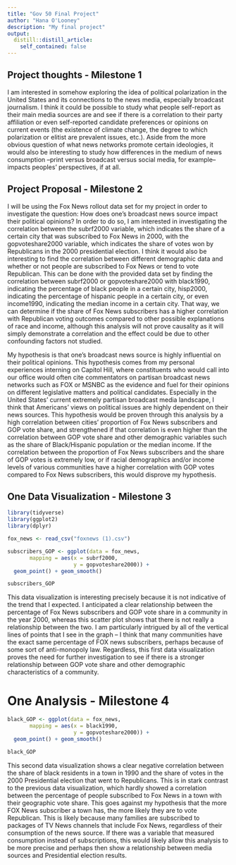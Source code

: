 ```yaml
---
title: "Gov 50 Final Project"
author: "Hana O'Looney"
description: "My final project"
output:
  distill::distill_article:
    self_contained: false
---
```




## Project thoughts - Milestone 1

I am interested in somehow exploring the idea of political polarization in the United States and its connections to the news media, especially broadcast journalism. I think it could be possible to study what people self-report as their main media sources are and see if there is a correlation to their party affiliation or even self-reported candidate preferences or opinions on current events (the existence of climate change, the degree to which polarization or elitist are prevalent issues, etc.). Aside from the more obvious question of what news networks promote certain ideologies, it would also be interesting to study how differences in the medium of news consumption --print versus broadcast versus social media, for example-- impacts peoples' perspectives, if at all. 

## Project Proposal - Milestone 2

I will be using the Fox News rollout data set for my project in order to investigate the question: How does one's broadcast news source impact their political opinions? In order to do so, I am interested in investigating the correlation between the subrf2000 variable, which indicates the share of a certain city that was subscribed to Fox News in 2000, with the gopvoteshare2000 variable, which indicates the share of votes won by Republicans in the 2000 presidential election. I think it would also be interesting to find the correlation between different demographic data and whether or not people are subscribed to Fox News or tend to vote Republican. This can be done with the provided data set by finding the correlation between subrf2000 or gopvoteshare2000 with black1990, indicating the percentage of black people in a certain city, hisp2000, indicating the percentage of hispanic people in a certain city, or even income1990, indicating the median income in a certain city. That way, we can determine if the share of Fox News subscribers has a higher correlation with Republican voting outcomes compared to other possible explanations of race and income, although this analysis will not prove causality as it will simply demonstrate a correlation and the effect could be due to other confounding factors not studied. 

My hypothesis is that one's broadcast news source is highly influential on their political opinions. This hypothesis comes from my personal experiences interning on Capitol Hill, where constituents who would call into our office would often cite commentators on partisan broadcast news networks such as FOX or MSNBC as the evidence and fuel for their opinions on different legislative matters and political candidates. Especially in the United States' current extremely partisan broadcast media landscape, I think that Americans' views on political issues are highly dependent on their news sources. This hypothesis would be proven through this analysis by a high correlation between cities' proportion of Fox News subscribers and GOP vote share, and strengthened if that correlation is even higher than the correlation between GOP vote share and other demographic variables such as the share of Black/Hispanic population or the median income. If the correlation between the proportion of Fox News subscribers and the share of GOP votes is extremely low, or if racial demographics and/or income levels of various communities have a higher correlation with GOP votes compared to Fox News subscribers, this would disprove my hypothesis. 

## One Data Visualization - Milestone 3

```r
library(tidyverse)
library(ggplot2)
library(dplyr)

fox_news <- read_csv("foxnews (1).csv")

subscribers_GOP <- ggplot(data = fox_news,
       mapping = aes(x = subrf2000,
                     y = gopvoteshare2000)) +
  geom_point() + geom_smooth()

subscribers_GOP
```

This data visualization is interesting precisely because it is not indicative of the trend that I expected. I anticipated a clear relationship between the percentage of Fox News subscribers and GOP vote share in a community in the year 2000, whereas this scatter plot shows that there is not really a relationship between the two. I am particularly intrigued by all of the vertical lines of points that I see in the graph -- I think that many communities have the exact same percentage of FOX news subscribers, perhaps because of some sort of anti-monopoly law. Regardless, this first data visualization proves the need for further investigation to see if there is a stronger relationship between GOP vote share and other demographic characteristics of a community. 

# One Analysis - Milestone 4

```r
black_GOP <- ggplot(data = fox_news,
       mapping = aes(x = black1990,
                     y = gopvoteshare2000)) +
  geom_point() + geom_smooth()

black_GOP
```
This second data visualization shows a clear negative correlation between the share of black residents in a town in 1990 and the share of votes in the 2000 Presidential election that went to Republicans. This is in stark contrast to the previous data visualization, which hardly showed a correlation between the percentage of people subscribed to Fox News in a town with their geographic vote share. This goes against my hypothesis that the more FOX News subscriber a town has, the more likely they are to vote Republican. This is likely because many families are subscribed to packages of TV News channels that include Fox News, regardless of their consumption of the news source. If there was a variable that measured consumption instead of subscriptions, this would likely allow this analysis to be more precise and perhaps then show a relationship between media sources and Presidential election results. 

